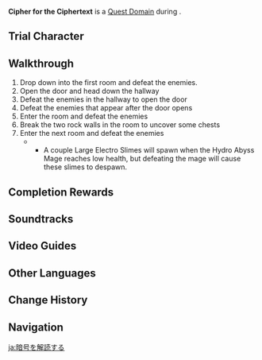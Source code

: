 {{Domain Infobox
|image        = Domain Story Quest Domain.png
|type         = Quest
|description  = A ciphertext written by an Abyss Mage for an Abyss Mage.<br>The simplest way to read it is to find an Abyss Mage, of course...
|quest        = Darknight Hero's Crisis
|quest_type   = Story
|region       = Mondstadt
|area         = Galesong Hill
|subarea      = Falcon Coast
|domain       = Temple of the Lion
|recLevel     = 23
|recElements  = Pyro
|trial        = Diluc
}}
'''Cipher for the Ciphertext''' is a [[Quest Domain]] during {{Quest|Darknight Hero's Crisis}}.

==Trial Character==
{{Trial Character
|wl                      = 0, 1, 2, 3, 7

|character_name          = Diluc
|character_level0        = 23
|character_level1        = 28
|character_level2        = 33
|character_level3        = 43
|character_level7        = 84
|constellation0          = 1
|constellation1          = 1
|constellation2          = 2
|constellation3          = 3
|constellation7          = 3
|weapon_name             = Wolf's Gravestone
|weapon_level0           = 23
|weapon_level1           = 28
|weapon_level2           = 33
|weapon_level3           = 43
|weapon_level7           = 84
|refinement0             = 1
|refinement1             = 1
|refinement2             = 1
|refinement3             = 1
|refinement7             = 1
|artifact_flower0        = Medal of the Brave
|artifact_feather0       = Prospect of the Brave
|artifact_sands0         = Fortitude of the Brave
|artifact_goblet0        = Outset of the Brave
|artifact_circlet0       = Crown of the Brave
|artifact_flower1        = Medal of the Brave
|artifact_feather1       = Prospect of the Brave
|artifact_sands1         = Fortitude of the Brave
|artifact_goblet1        = Outset of the Brave
|artifact_circlet1       = Crown of the Brave
|artifact_flower2        = Medal of the Brave
|artifact_feather2       = Prospect of the Brave
|artifact_sands2         = Fortitude of the Brave
|artifact_goblet2        = Outset of the Brave
|artifact_circlet2       = Crown of the Brave
|artifact_flower3        = Medal of the Brave
|artifact_feather3       = Prospect of the Brave
|artifact_sands3         = Fortitude of the Brave
|artifact_goblet3        = Outset of the Brave
|artifact_circlet3       = Crown of the Brave
|artifact_flower7        = Royal Flora
|artifact_feather7       = Royal Plume
|artifact_sands7         = Royal Pocket Watch
|artifact_goblet7        = Royal Silver Urn
|artifact_circlet7       = Royal Masque
|artifact_level0         = 8
|artifact_level1         = 8
|artifact_level2         = 12
|artifact_level3         = 14
|artifact_level7         = 20
|set1                    = Brave Heart
|set1_7                  = Noblesse Oblige
|set1_piece_bonus        = 4
|set7_piece_bonus        = 4
|normal_attack_talent0   = 1
|normal_attack_talent1   = 1
|normal_attack_talent2   = 1
|normal_attack_talent3   = 1
|normal_attack_talent7   = 6
|elemental_skill_talent0 = 1
|elemental_skill_talent1 = 1
|elemental_skill_talent2 = 1
|elemental_skill_talent3 = 4
|elemental_skill_talent7 = 9
|elemental_burst_talent0 = 1
|elemental_burst_talent1 = 1
|elemental_burst_talent2 = 1
|elemental_burst_talent3 = 1
|elemental_burst_talent7 = 6
|hp0                     = 6,425
|hp1                     = 6,943
|hp2                     = 8,229
|hp3                     = 12,327
|hp7                     = 26,193
|atk0                    = 589
|atk1                    = 651
|atk2                    = 810
|atk3                    = 1,217
|atk7                    = 2,469
|def0                    = 226
|def1                    = 252
|def2                    = 278
|def3                    = 368
|def7                    = 891
|em0                     = 13
|em1                     = 13
|em2                     = 13
|em3                     = 17
|em7                     = 105
|er0                     = 100%
|er1                     = 100%
|er2                     = 103.5%
|er3                     = 104.7%
|er7                     = 135.0%
|crit_rate0              = 24.8%
|crit_rate1              = 24.8%
|crit_rate2              = 28.8%
|crit_rate3              = 41.8%
|crit_dmg0               = 50.0%
|crit_dmg1               = 50.0%
|crit_dmg2               = 66.8%
|crit_dmg3               = 72.4%
}}

==Walkthrough==
# Drop down into the first room and defeat the enemies. {{Enemy List|Cryo Slime*2;Electro Slime*2;Large Cryo Slime;Large Electro Slime}}
# Open the door and head down the hallway
# Defeat the enemies in the hallway to open the door {{Enemy List|Hilichurl Fighter*2;Hilichurl Shooter*2}}
# Defeat the enemies that appear after the door opens {{Enemy List|Wooden Shieldwall Mitachurl;Wooden Shield Hilichurl Guard*2}}
# Enter the room and defeat the enemies {{Enemy List|Electro Hilichurl Shooter;Cryo Hilichurl Shooter;Cryo Slime*2;Electro Slime*2}}
# Break the two rock walls in the room to uncover some chests
# Enter the next room and defeat the enemies {{Enemy List|Cryo Slime*3;Electro Slime*3;Large Cryo Slime;Large Electro Slime;Mutant Electro Slime;Hydro Abyss Mage}}
#** A couple Large Electro Slimes will spawn when the Hydro Abyss Mage reaches low health, but defeating the mage will cause these slimes to despawn.

==Completion Rewards==
{{Card|Agnidus Agate Sliver|1}}
{{Card|Adventurer's Experience|2}}
{{Card|Mystic Enhancement Ore|2}}
{{Card|Mora|10,000}}

==Soundtracks==
{{Soundtracks by Category Table|type=domain}}

==Video Guides==
{{EVT
|video1     = https://youtu.be/-NDgOS6Cvoc
|caption1   = Cipher for the Ciphertext Guide (4 Chests)
}}

==Other Languages==
{{Other Languages
|en      = Cipher for the Ciphertext
|zhs     = 解读暗文的妙法
|zhs_rm  = Jiědú Ànwén de Miàofǎ
|zht     = 解讀暗文的妙法
|zht_rm  = Jiědú Ànwén de Miàofǎ
|zh_tl   = Trick to Deciphering the Ciphertext
|ja      = 暗号を解読する
|ja_rm   = Angou wo Kaidoku-suru
|ja_tl   = Deciphering the Ciphertext
|ko      = 암호 해독의 묘책
|ko_rm   = Amho Haedok-ui Myochaek
|ko_tl   = Clever Scheme of Cryptanalysis
|es      = La fórmula del cifrado
|es_tl   = The Formula of the Encryption
|fr      = Décoder le message
|fr_tl   = Deciphering the Message
|ru      = Ключ к шифру
|ru_tl   = A Key to Cipher
|th      = ไขรหัสข้อความ
|th_rm   = 
|th_tl   = 
|vi      = Mẹo Đọc Mật Mã
|vi_tl   =Trick to Decipher the Code 
|de      = Trick zum Entziffern der Geheimschrift
|de_tl   = Trick to Decipher the Secret Code
|id      = Cara Memecahkan Kode Rahasia
|id_tl   = How to Decipher a Secret Code
|pt      = Código para o Texto Codificado
|pt_tl   = 
|tr      = Şifreli Yazının Şifresi
|tr_tl   = 
|it      = Decifrare il messaggio in codice
|it_tl   = 
}}

==Change History==
{{Change History|1.0}}

==Navigation==
{{Domain Navbox|Temporary}}

[[ja:暗号を解読する]]